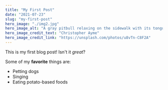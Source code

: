 ```yaml
---
title: "My First Post"
date: "2021-07-23"
slug: "my-first-post"
hero_image: "./img2.jpg"
hero_image_alt: "A gray pitbull relaxing on the sidewalk with its tongue hanging out"
hero_image_credit_text: "Christopher Ayme"
hero_image_credit_link: "https://unsplash.com/photos/u8vTn-C8F2A"
---
```


This is my first blog post! Isn't it _great_?

Some of my **favorite** things are:

- Petting dogs
- Singing
- Eating potato-based foods
